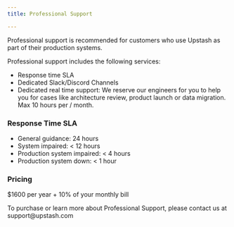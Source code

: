 ```yaml
---
title: Professional Support

---
```


Professional support is recommended for customers who use Upstash as part of their production systems.

Professional support includes the following services:
- Response time SLA
- Dedicated Slack/Discord Channels
- Dedicated real time support: We reserve our engineers  for you to help you for cases like architecture review, product launch or data migration. Max 10 hours per / month. 


### Response Time SLA
- General guidance: 24 hours
- System impaired: < 12 hours
- Production system impaired: < 4 hours
- Production system down: < 1 hour


### Pricing

$1600 per year + 10% of your monthly bill

<Info>
To purchase or learn more about Professional Support, please contact us at support@upstash.com
</Info>
